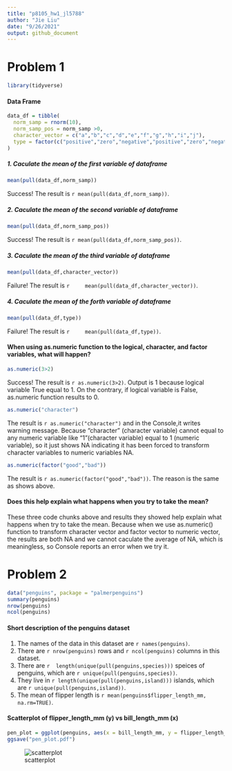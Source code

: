 ```yaml
---
title: "p8105_hw1_jl5788"
author: "Jie Liu"
date: "9/26/2021"
output: github_document
---
```


# Problem 1
```r
library(tidyverse)
```

#### Data Frame
```r
data_df = tibble(
  norm_samp = rnorm(10),
  norm_samp_pos = norm_samp >0,
  character_vector = c("a","b","c","d","e","f","g","h","i","j"),
  type = factor(c("positive","zero","negative","positive","zero","negative","positive","zero","negative","positive"), levels = c("positive","zero","negative"))
)
```

##### 1. Caculate the mean of the first variable of dataframe
```r
mean(pull(data_df,norm_samp))
```
Success! The result is `r mean(pull(data_df,norm_samp))`.

##### 2. Caculate the mean of the second variable of dataframe
```r
mean(pull(data_df,norm_samp_pos))
```
Success! The result is `r mean(pull(data_df,norm_samp_pos))`.

##### 3. Caculate the mean of the third variable of dataframe
```r
mean(pull(data_df,character_vector))
```
Failure! The result is `r     mean(pull(data_df,character_vector))`.

##### 4. Caculate the mean of the forth variable of dataframe
```r
mean(pull(data_df,type))
```
Failure! The result is `r     mean(pull(data_df,type))`.


#### When using as.numeric function to the logical, character, and factor variables, what will happen?
```r
as.numeric(3>2)
```
Success! The result is `r as.numeric(3>2)`. Output is 1 because logical variable True equal to 1. On the contrary, if logical variable is False, as.numeric function results to 0.

```r
as.numeric("character")
```
The result is `r as.numeric("character")` and in the Console,it writes warning message. Because "character" (character variable) cannot equal to any numeric variable like "1"(character variable) equal to 1 (numeric variable), so it just shows NA indicating it has been forced to transform character variables to numeric variables NA.

```r
as.numeric(factor("good","bad"))
```
The result is `r as.numeric(factor("good","bad"))`. The reason is the same as shows above.

#### Does this help explain what happens when you try to take the mean?


These three code chunks above and results they showed help explain what happens when try to take the mean. Because when we use as.numeric() function to transform character vector and factor vector to numeric vector, the results are both NA and we cannot caculate the average of NA, which is meaningless, so Console reports an error when we try it.

# Problem 2

```r
data("penguins", package = "palmerpenguins")
summary(penguins)
nrow(penguins)
ncol(penguins)

```
#### Short description of the penguins dataset
1. The names of the data in this dataset are `r names(penguins)`.
2. There are `r nrow(penguins)` rows and `r ncol(penguins)` columns in this dataset.
3. There are `r  length(unique(pull(penguins,species)))` speices of penguins,       which are `r unique(pull(penguins,species))`. 
4. They live in `r length(unique(pull(penguins,island)))` islands, which are `r unique(pull(penguins,island))`.
5. The mean of flipper length is `r mean(penguins$flipper_length_mm, na.rm=TRUE)`.

#### Scatterplot of flipper_length_mm (y) vs bill_length_mm (x)
```r
pen_plot = ggplot(penguins, aes(x = bill_length_mm, y = flipper_length_mm, color = species)) +geom_point()
ggsave("pen_plot.pdf")

```
![scatterplot]("pen_plot.pdf")






